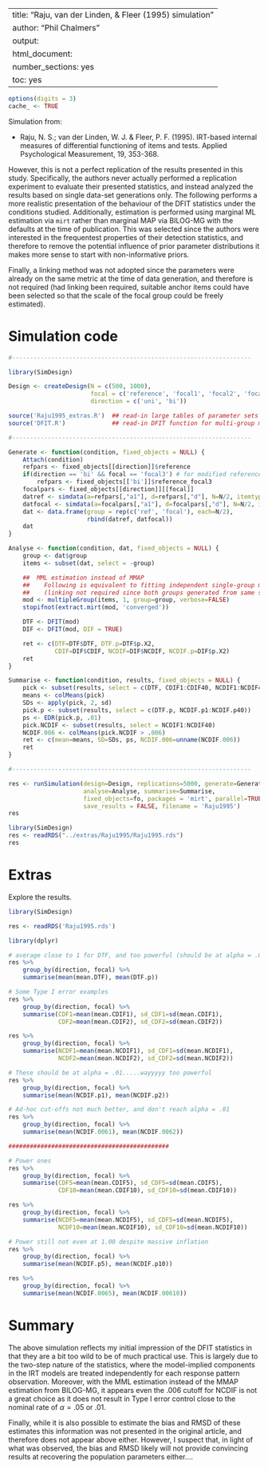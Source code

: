 %\VignetteIndexEntry{SimDesign}
%\VignetteEngine{knitr::knitr}
---
title: "Raju, van der Linden, & Fleer (1995) simulation"
author: "Phil Chalmers"
output:
  html_document:
    number_sections: yes
    toc: yes
---

```r
options(digits = 3)
cache_ <- TRUE
```

Simulation from:

- Raju, N. S.; van der Linden, W. J. & Fleer, P. F. (1995). IRT-based internal measures of differential functioning of items and tests. Applied Psychological Measurement, 19, 353-368.

However, this is not a perfect replication of the results presented in this study. Specifically, the authors never actually performed a replication experiment to evaluate their presented statistics, and instead analyzed the results based on single data-set generations only. The following performs a more realistic presentation of the behaviour of the DFIT statistics under the conditions studied. Additionally, estimation is performed using marginal ML estimation via `mirt` rather than marginal MAP via BILOG-MG with the defaults at the time of publication. This was selected since the authors were interested in the frequentest properties of their detection statistics, and therefore to remove the potential influence of prior parameter distributions it makes more sense to start with non-informative priors. 

Finally, a linking method was not adopted since the parameters were already on the same metric at the time of data generation, and therefore is not required (had linking been required, suitable anchor items could have been selected so that the scale of the focal group could be freely estimated). 

# Simulation code

```r
#-------------------------------------------------------------------

library(SimDesign)

Design <- createDesign(N = c(500, 1000),
                       focal = c('reference', 'focal1', 'focal2', 'focal3'),
                       direction = c('uni', 'bi'))

source('Raju1995_extras.R')  ## read-in large tables of parameter sets
source('DFIT.R')             ## read-in DFIT function for multi-group mirt object

#-------------------------------------------------------------------

Generate <- function(condition, fixed_objects = NULL) {
    Attach(condition)
    refpars <- fixed_objects[[direction]]$reference
    if(direction == 'bi' && focal == 'focal3') # for modified reference group combination
        refpars <- fixed_objects[['bi']]$reference_focal3
    focalpars <- fixed_objects[[direction]][[focal]]
    datref <- simdata(a=refpars[,"a1"], d=refpars[,"d"], N=N/2, itemtype='2PL')
    datfocal <- simdata(a=focalpars[,"a1"], d=focalpars[,"d"], N=N/2, itemtype='2PL')
    dat <- data.frame(group = rep(c('ref', 'focal'), each=N/2),
                      rbind(datref, datfocal))
    dat
}

Analyse <- function(condition, dat, fixed_objects = NULL) {
    group <- dat$group
    items <- subset(dat, select = -group)

    ##  MML estimation instead of MMAP
    ##    Following is equivalent to fitting independent single-group models
    ##    (linking not required since both groups generated from same scale)
    mod <- multipleGroup(items, 1, group=group, verbose=FALSE)
    stopifnot(extract.mirt(mod, 'converged'))

    DTF <- DFIT(mod)
    DIF <- DFIT(mod, DIF = TRUE)

    ret <- c(DTF=DTF$DTF, DTF.p=DTF$p.X2,
             CDIF=DIF$CDIF, NCDIF=DIF$NCDIF, NCDIF.p=DIF$p.X2)
    ret
}

Summarise <- function(condition, results, fixed_objects = NULL) {
    pick <- subset(results, select = c(DTF, CDIF1:CDIF40, NCDIF1:NCDIF40))
    means <- colMeans(pick)
    SDs <- apply(pick, 2, sd)
    pick.p <- subset(results, select = c(DTF.p, NCDIF.p1:NCDIF.p40))
    ps <- EDR(pick.p, .01)
    pick.NCDIF <- subset(results, select = NCDIF1:NCDIF40)
    NCDIF.006 <- colMeans(pick.NCDIF > .006)
    ret <- c(mean=means, SD=SDs, ps, NCDIF.006=unname(NCDIF.006))
    ret
}

#-------------------------------------------------------------------

res <- runSimulation(design=Design, replications=5000, generate=Generate,
                     analyse=Analyse, summarise=Summarise,
                     fixed_objects=fo, packages = 'mirt', parallel=TRUE,
                     save_results = FALSE, filename = 'Raju1995')
res
```

```r
library(SimDesign)
res <- readRDS("../extras/Raju1995/Raju1995.rds")
res
```

# Extras

Explore the results. 

```r
library(SimDesign)

res <- readRDS('Raju1995.rds')
```

```r
library(dplyr)

# average close to 1 for DTF, and too powerful (should be at alpha = .01)
res %>%
    group_by(direction, focal) %>%
    summarise(mean(mean.DTF), mean(DTF.p))

# Some Type I error examples
res %>%
    group_by(direction, focal) %>%
    summarise(CDF1=mean(mean.CDIF1), sd_CDF1=sd(mean.CDIF1),
              CDF2=mean(mean.CDIF2), sd_CDF2=sd(mean.CDIF2))

res %>%
    group_by(direction, focal) %>%
    summarise(NCDF1=mean(mean.NCDIF1), sd_CDF1=sd(mean.NCDIF1),
              NCDF2=mean(mean.NCDIF2), sd_CDF2=sd(mean.NCDIF2))

# These should be at alpha = .01.....wayyyyy too powerful
res %>%
    group_by(direction, focal) %>%
    summarise(mean(NCDIF.p1), mean(NCDIF.p2))

# Ad-hoc cut-offs not much better, and don't reach alpha = .01
res %>%
    group_by(direction, focal) %>%
    summarise(mean(NCDIF.0061), mean(NCDIF.0062))

#############################################

# Power ones
res %>%
    group_by(direction, focal) %>%
    summarise(CDF5=mean(mean.CDIF5), sd_CDF5=sd(mean.CDIF5),
              CDF10=mean(mean.CDIF10), sd_CDF10=sd(mean.CDIF10))

res %>%
    group_by(direction, focal) %>%
    summarise(NCDF5=mean(mean.NCDIF5), sd_CDF5=sd(mean.NCDIF5),
              NCDF10=mean(mean.NCDIF10), sd_CDF10=sd(mean.NCDIF10))

# Power still not even at 1.00 despite massive inflation
res %>%
    group_by(direction, focal) %>%
    summarise(mean(NCDIF.p5), mean(NCDIF.p10))

res %>%
    group_by(direction, focal) %>%
    summarise(mean(NCDIF.0065), mean(NCDIF.00610))
```

# Summary

The above simulation reflects my initial impression of the DFIT statistics in that they are a bit too wild to be of much practical use. This is largely due to the two-step nature of the statistics, where the model-implied components in the IRT models are treated independently for each response pattern observation. Moreover, with the MML estimation instead of the MMAP estimation from BILOG-MG, it appears even the .006 cutoff for NCDIF is not a great choice as it does not result in Type I error control close to the nominal rate of $\alpha = .05$ or .01. 

Finally, while it is also possible to estimate the bias and RMSD of these estimates this information was not presented in the original article, and therefore does not appear above either. However, I suspect that, in light of what was observed, the bias and RMSD likely will not provide convincing results at recovering the population parameters either....

